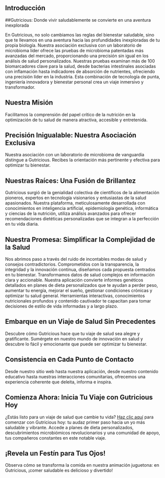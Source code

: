 ## Introducción

##Gutricious: Donde vivir saludablemente se convierte en una aventura inexplorada

En Gutricious, no solo cambiamos las reglas del bienestar saludable, sino que te llevamos en una aventura hacia las profundidades inexploradas de tu propia biología. Nuestra asociación exclusiva con un laboratorio de microbioma líder ofrece las pruebas de microbioma patentadas más avanzadas del mercado, proporcionando una precisión sin igual en los análisis de salud personalizados. Nuestras pruebas examinan más de 100 biomarcadores clave para la salud, desde bacterias intestinales asociadas con inflamación hasta indicadores de absorción de nutrientes, ofreciendo una precisión líder en la industria. Esta combinación de tecnología de punta, ingeniería innovadora y bienestar personal crea un viaje inmersivo y transformador.

## Nuestra Misión

Facilitamos la comprensión del papel crítico de la nutrición en la optimización de tu salud de manera atractiva, accesible y entretenida.

## Precisión Inigualable: Nuestra Asociación Exclusiva

Nuestra asociación con un laboratorio de microbioma de vanguardia distingue a Gutricious. Recibes la orientación más pertinente y efectiva para optimizar tu bienestar.

## Nuestras Raíces: Una Fusión de Brillantez

Gutricious surgió de la genialidad colectiva de científicos de la alimentación pioneros, expertos en tecnología visionarios y entusiastas de la salud apasionados. Nuestra plataforma, meticulosamente desarrollada con conocimientos en inteligencia artificial, epidemiología genética, informática y ciencias de la nutrición, utiliza análisis avanzados para ofrecer recomendaciones dietéticas personalizadas que se integran a la perfección en tu vida diaria.

## Nuestra Promesa: Simplificar la Complejidad de la Salud

Nos abrimos paso a través del ruido de incontables modas de salud y consejos contradictorios. Comprometidos con la transparencia, la integridad y la innovación continua, diseñamos cada propuesta centrados en tu bienestar. Transformamos datos de salud complejos en información clara y accionable. Nuestra aplicación convierte informes genéticos detallados en planes de dieta personalizados que te ayudan a perder peso, aumentar tu energía, mejorar el sueño, gestionar condiciones crónicas y optimizar tu salud general. Herramientas interactivas, conocimientos nutricionales profundos y contenido cautivador te capacitan para tomar decisiones de estilo de vida informadas y a largo plazo.

## Embarque en un Viaje de Salud Sin Precedentes

Descubre cómo Gutricious hace que tu viaje de salud sea alegre y gratificante. Sumérgete en nuestro mundo de innovación en salud y descubre lo fácil y emocionante que puede ser optimizar tu bienestar.

## Consistencia en Cada Punto de Contacto

Desde nuestro sitio web hasta nuestra aplicación, desde nuestro contenido educativo hasta nuestras interacciones comunitarias, ofrecemos una experiencia coherente que deleita, informa e inspira.

## Comienza Ahora: Inicia Tu Viaje con Gutricious Hoy

¿Estás listo para un viaje de salud que cambie tu vida? [Haz clic aquí](https://gutricious-home.vercel.app/es#footer) para comenzar con Gutricious hoy: tu audaz primer paso hacia un yo más saludable y vibrante. Accede a planes de dieta personalizados, descubrimientos microbiómicos revolucionarios y una comunidad de apoyo, tus compañeros constantes en este notable viaje.

## ¡Revela un Festín para Tus Ojos!

Observa cómo se transforma la comida en nuestra animación juguetona: en Gutricious, ¡comer saludable es delicioso y divertido!
